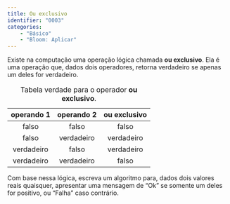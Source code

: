 ```yaml
---
title: Ou exclusivo
identifier: "0003"
categories:
    - "Básico"
    - "Bloom: Aplicar"
---
```


::: {.exercicio .avalia-algoritmo}
Existe na computação uma operação lógica chamada **ou exclusivo**. Ela é uma operação que, dados dois operadores, retorna verdadeiro se apenas um deles for verdadeiro.

| operando 1 | operando 2 | ou exclusivo |
| :--------: | :--------: | :----------: |
|   falso    |   falso    |    falso     |
|   falso    | verdadeiro |  verdadeiro  |
| verdadeiro |   falso    |  verdadeiro  |
| verdadeiro | verdadeiro |    falso     |

: Tabela verdade para o operador **ou exclusivo**.

Com base nessa lógica, escreva um algoritmo para, dados dois valores reais quaisquer, apresentar uma mensagem de "Ok" se somente um deles for positivo, ou "Falha" caso contrário.
:::
